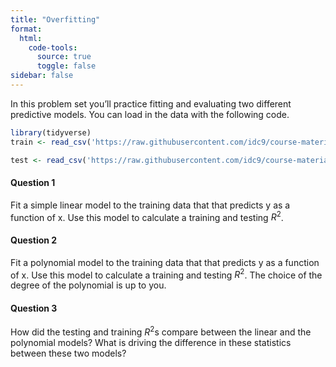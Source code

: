 ```yaml
---
title: "Overfitting"
format:
  html:
    code-tools: 
      source: true
      toggle: false
sidebar: false
---
```


In this problem set you'll practice fitting and evaluating two different predictive models. You can load in the data with the following code.

```r
library(tidyverse)
train <- read_csv('https://raw.githubusercontent.com/idc9/course-materials/main/3-prediction/14-overfitting/train.csv')

test <- read_csv('https://raw.githubusercontent.com/idc9/course-materials/main/3-prediction/14-overfitting/test.csv')
```


#### Question 1

Fit a simple linear model to the training data that that predicts y as a function of x. Use this model to calculate a training and testing $R^2$.

#### Question 2

Fit a polynomial model to the training data that that predicts y as a function of x. Use this model to calculate a training and testing $R^2$. The choice of the degree of the polynomial is up to you.

#### Question 3

How did the testing and training $R^2$s compare between the linear and the polynomial models? What is driving the difference in these statistics between these two models?

